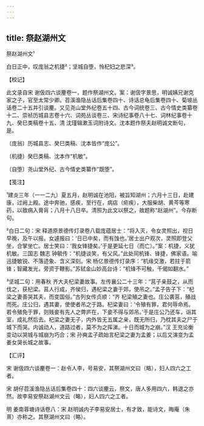 ```yaml
---
---
---
```

title: 祭赵湖州文
---



祭赵湖州文¹





白日正中，叹庞翁之机捷²；坚城自堕，怜杞妇之悲深³。

【校记】

此文录自宋 谢伋四六谈麈卷一，题作祭湖州文。案：谢伋字景思，明诚姨兄谢克家之子，官至太常少卿。苕溪渔隐丛话后集卷四十、诗话总龟后集卷四十、菊坡丛话卷二十五并引谈麈。又见尧山堂外纪卷五十四、古今词统卷三、古今情史类纂卷十二、崇祯历城县志卷十六、词苑丛谈卷三、宋诗纪事卷八十七、词林纪事卷十九、癸巳类稿卷十五、清 沈瑾辑漱玉词附诗文。沈本题作祭夫赵明诚文断句，是。

〔庞翁〕历城县志、癸巳类稿、沈本皆作“庞公”。

〔机捷〕癸巳类稿、沈本作“机敏”。

〔自堕〕尧山堂外纪、古今情史类纂作“既堕”。

【笺注】

¹建炎三年（一一二九）夏五月，赵明诚在池阳，被旨知湖州；六月十三日，赴建康，过阙上殿。途中奔驰，感疾，至行在，病痁（疟疾），大服柴胡、黄芩等寒药，以致病入膏肓；八月十八日卒。清照为此文以祭之，故题称“赵湖州”。今存断句。

²白日二句：宋 释道原景德传灯录卷八载庞蕴居士：“将入灭，令女灵照出，视日早晚，及午以报。女遽报曰：‘日已中矣，而有蚀也。’居士出户观次，灵照即登父坐，合掌坐亡。居士笑曰：‘我女锋捷矣。’于是更延七日（而亡）。”案：机捷，义犹机敏。三国志 魏志 钟毓传：“机捷谈笑，有父风。”此处同机锋、锋捷，佛家语。喻迅捷敏锐、不落迹象、含义深刻。宋 杨亿景德传灯录序：“机缘交激，若拄于箭锋；智藏发光，旁资于鞭影。”苏轼金山妙高台诗：“机锋不可触，千偈如翻水。”

³坚城二句：用春秋 齐大夫杞梁妻故事。左传襄公二十三年：“莒子亲鼓之，从而伐之，获杞梁。莒人行成，齐侯归，遇杞梁之妻于郊，使吊之。”孟子告子下：“杞梁之妻善哭其夫，而变国俗。”古列女传贞顺：“齐 杞梁殖之妻也。庄公袭莒，殖战而死。庄公归，遇其妻，使使者吊之于路。杞梁妻曰：‘令殖有罪，君何辱命焉。若令殖免于罪，则贱妾有先人之弊庐在，下妾不得与郊吊。’于是庄公乃还车，诣其室，成礼然后去。杞梁之妻无子，内外皆无五属之亲，既无所归，乃枕其夫之尸于城下而哭。内诚动人，道路过者，莫不为之挥涕。十日而城为之崩。”汉 王充论衡 变动以哭城与城崩为巧合；宋 孙奭孟子疏始言杞梁之妻为孟姜；以后又演变为孟姜女哭长城之故事。

【汇评】

宋 谢伋四六谈麈卷一：赵令人李，号易安，其祭湖州文曰（略），妇人四六之工者。

宋 胡仔苕溪渔隐丛话后集卷四十：四六谈麈云，祭文，唐人多用四六，韩退之亦然。故李易安祭赵湖州文云（略），妇人四六之工者。

明 姜南蓉塘诗话卷八：宋 赵明诚内子李易安居士，有才致，能诗文，晦庵（朱熹）亦称之。其祭湖州文曰（略）。